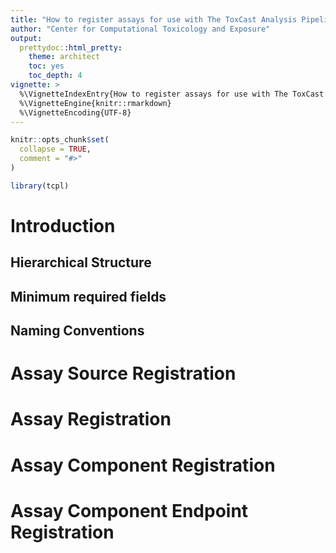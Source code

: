 ```yaml
---
title: "How to register assays for use with The ToxCast Analysis Pipeline"
author: "Center for Computational Toxicology and Exposure"
output:
  prettydoc::html_pretty:
    theme: architect
    toc: yes
    toc_depth: 4
vignette: >
  %\VignetteIndexEntry{How to register assays for use with The ToxCast Analysis Pipeline}
  %\VignetteEngine{knitr::rmarkdown}
  %\VignetteEncoding{UTF-8}
---
```


```r
knitr::opts_chunk$set(
  collapse = TRUE,
  comment = "#>"
)
```

```r
library(tcpl)
```

<!-- Create outline here --> 
# Introduction
## Hierarchical Structure
## Minimum required fields
## Naming Conventions
# Assay Source Registration
# Assay Registration
# Assay Component Registration
# Assay Component Endpoint Registration